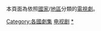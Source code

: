 {{Catnav|頁面分類|各種主題的頁面分類|按國家分類|各國文化|各國電視}}
{{Catnav|頁面分類|...|电视|电视节目|电视剧}}
{{Catnav|頁面分類|...|消費電子產品|电视|各國電視}}

{{依国家来做的分类|nocat}}

本頁面為依照[[國家|國家]]/[[地區|地區]]分類的[[電視劇|電視劇]]。

[[Category:各國劇集|Category:各國劇集]]
[[Category:电视剧|]]
[[Category:各国电视节目|*]]